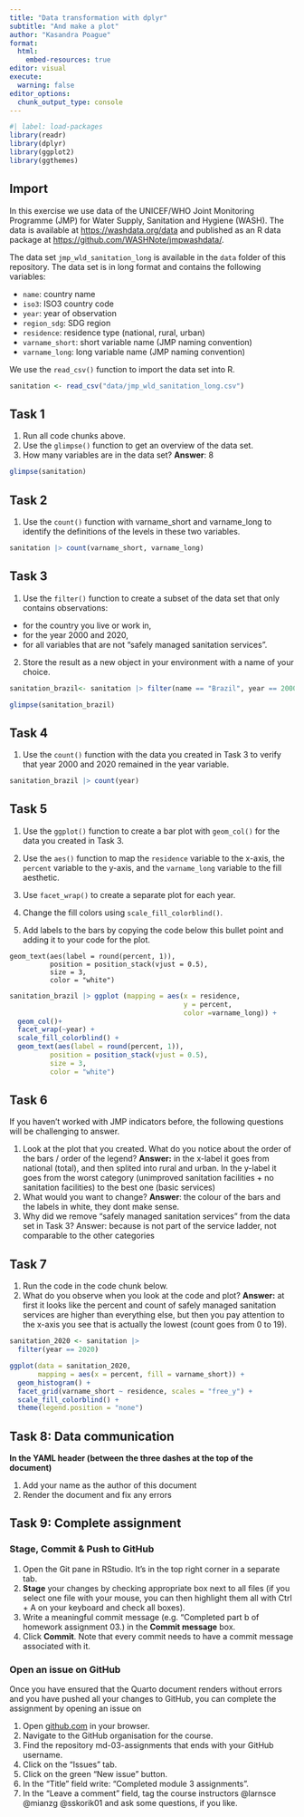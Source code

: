 ```yaml
---
title: "Data transformation with dplyr"
subtitle: "And make a plot"
author: "Kasandra Poague"
format:
  html:
    embed-resources: true
editor: visual
execute:
  warning: false
editor_options: 
  chunk_output_type: console
---
```


```r
#| label: load-packages
library(readr)
library(dplyr)
library(ggplot2)
library(ggthemes)
```

## Import

In this exercise we use data of the UNICEF/WHO Joint Monitoring Programme (JMP) for Water Supply, Sanitation and Hygiene (WASH). The data is available at <https://washdata.org/data> and published as an R data package at <https://github.com/WASHNote/jmpwashdata/>.

The data set `jmp_wld_sanitation_long` is available in the `data` folder of this repository. The data set is in long format and contains the following variables:

-   `name`: country name
-   `iso3`: ISO3 country code
-   `year`: year of observation
-   `region_sdg`: SDG region
-   `residence`: residence type (national, rural, urban)
-   `varname_short`: short variable name (JMP naming convention)
-   `varname_long`: long variable name (JMP naming convention)

We use the `read_csv()` function to import the data set into R.

```r
sanitation <- read_csv("data/jmp_wld_sanitation_long.csv")
```

## Task 1

1.  Run all code chunks above.
2.  Use the `glimpse()` function to get an overview of the data set.
3.  How many variables are in the data set? **Answer**: 8

```r
glimpse(sanitation)
```

## Task 2

1.  Use the `count()` function with varname_short and varname_long to identify the definitions of the levels in these two variables.

```r

sanitation |> count(varname_short, varname_long)
```

## Task 3

1.  Use the `filter()` function to create a subset of the data set that only contains observations:

-   for the country you live or work in,
-   for the year 2000 and 2020,
-   for all variables that are not "safely managed sanitation services".

2.  Store the result as a new object in your environment with a name of your choice.

```r

sanitation_brazil<- sanitation |> filter(name == "Brazil", year == 2000 | year == 2020,varname_short != "san_sm")

glimpse(sanitation_brazil)
```

## Task 4

1.  Use the `count()` function with the data you created in Task 3 to verify that year 2000 and 2020 remained in the year variable.

```r

sanitation_brazil |> count(year)
```

## Task 5

1.  Use the `ggplot()` function to create a bar plot with `geom_col()` for the data you created in Task 3.

2.  Use the `aes()` function to map the `residence` variable to the x-axis, the `percent` variable to the y-axis, and the `varname_long` variable to the fill aesthetic.

3.  Use `facet_wrap()` to create a separate plot for each year.

4.  Change the fill colors using `scale_fill_colorblind()`.

5.  Add labels to the bars by copying the code below this bullet point and adding it to your code for the plot.

```         
geom_text(aes(label = round(percent, 1)), 
          position = position_stack(vjust = 0.5),
          size = 3,
          color = "white") 
```

```r

sanitation_brazil |> ggplot (mapping = aes(x = residence, 
                                           y = percent,
                                           color =varname_long)) +
  geom_col()+
  facet_wrap(~year) + 
  scale_fill_colorblind() +
  geom_text(aes(label = round(percent, 1)), 
          position = position_stack(vjust = 0.5),
          size = 3,
          color = "white") 
```

## Task 6

If you haven't worked with JMP indicators before, the following questions will be challenging to answer.

1.  Look at the plot that you created. What do you notice about the order of the bars / order of the legend? **Answer:** in the x-label it goes from national (total), and then splited into rural and urban. In the y-label it goes from the worst category (unimproved sanitation facilities + no sanitation facilities) to the best one (basic services)
2.  What would you want to change? **Answer**: the colour of the bars and the labels in white, they dont make sense.
3.  Why did we remove "safely managed sanitation services" from the data set in Task 3? Answer: because is not part of the service ladder, not comparable to the other categories

## Task 7

1.  Run the code in the code chunk below.
2.  What do you observe when you look at the code and plot? **Answer:** at first it looks like the percent and count of safely managed sanitation services are higher than everything else, but then you pay attention to the x-axis you see that is actually the lowest (count goes from 0 to 19).

```r

sanitation_2020 <- sanitation |> 
  filter(year == 2020)

ggplot(data = sanitation_2020,
       mapping = aes(x = percent, fill = varname_short)) +
  geom_histogram() +
  facet_grid(varname_short ~ residence, scales = "free_y") +
  scale_fill_colorblind() +
  theme(legend.position = "none") 

```

## Task 8: Data communication

**In the YAML header (between the three dashes at the top of the document)**

1.  Add your name as the author of this document
2.  Render the document and fix any errors

## Task 9: Complete assignment

### Stage, Commit & Push to GitHub

1.  Open the Git pane in RStudio. It's in the top right corner in a separate tab.
2.  **Stage** your changes by checking appropriate box next to all files (if you select one file with your mouse, you can then highlight them all with Ctrl + A on your keyboard and check all boxes).
3.  Write a meaningful commit message (e.g. "Completed part b of homework assignment 03.) in the **Commit message** box.
4.  Click **Commit**. Note that every commit needs to have a commit message associated with it.

### Open an issue on GitHub

Once you have ensured that the Quarto document renders without errors and you have pushed all your changes to GitHub, you can complete the assignment by opening an issue on

1.  Open [github.com](https://github.com/) in your browser.
2.  Navigate to the GitHub organisation for the course.
3.  Find the repository md-03-assignments that ends with your GitHub username.
4.  Click on the "Issues" tab.
5.  Click on the green "New issue" button.
6.  In the "Title" field write: "Completed module 3 assignments".
7.  In the "Leave a comment" field, tag the course instructors @larnsce @mianzg @sskorik01 and ask some questions, if you like.
